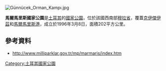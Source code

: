 [[Image:Günnücek_Orman_Kampı.jpg|right]]
{{coord|36|50|44.83|N|28|17|52.74|E|display=title}}

'''馬爾馬里斯國家公園'''是[[土耳其|土耳其]]的[[國家公園|國家公園]]，位於該國西南部[[穆拉省|穆拉省]]，覆蓋[[克伊傑伊茲|克伊傑伊茲]]和[[馬爾馬里斯港|馬爾馬里斯港]]，成立於1996年3月8日，面積202平方公里。

==參考資料==
* http://www.milliparklar.gov.tr/mp/marmaris/index.htm

{{Turkey-geo-stub}}
[[Category:土耳其國家公園|Category:土耳其國家公園]]